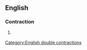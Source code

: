 ==English==

===Contraction===
{{head|en|contraction|head=[[who]][['d|’d]][['ve|’ve]]}}

# {{context|nonstandard|informal|lang=en}} {{contraction of|[[who]] [[would]] [[have]]}}

[[Category:English double contractions]]